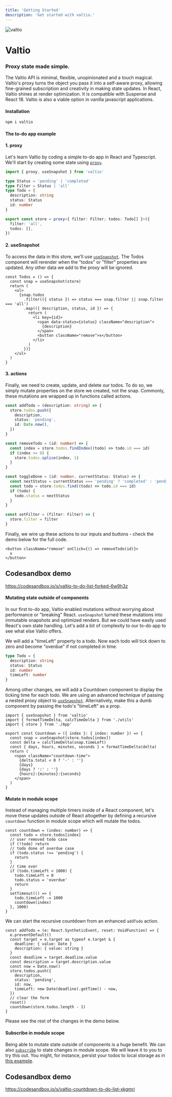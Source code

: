 ```yaml
---
title: 'Getting Started'
description: 'Get started with valtio.'
---
```



<img src={logo} alt="valtio" />

# Valtio

### Proxy state made simple.

The Valtio API is minimal, flexible, unopinionated and a touch magical. Valtio's proxy turns the object you pass it into a self-aware proxy, allowing fine-grained subscription and creativity in making state updates. In React, Valtio shines at render optimization. It is compatible with Suspense and React 18. Valtio is also a viable option in vanilla javascript applications.

#### Installation

```bash
npm i valtio
```

#### The to-do app example

#### 1. proxy

Let's learn Valtio by coding a simple to-do app in React and Typescript. We'll start by creating some state using [`proxy`](../api/basic/proxy).

```ts
import { proxy, useSnapshot } from 'valtio'

type Status = 'pending' | 'completed'
type Filter = Status | 'all'
type Todo = {
  description: string
  status: Status
  id: number
}

export const store = proxy<{ filter: Filter; todos: Todo[] }>({
  filter: 'all',
  todos: [],
})
```

#### 2. useSnapshot

To access the data in this store, we'll use [`useSnapshot`](../api/basic/useSnapshot). The Todos component will rerender when the "todos" or "filter" properties are updated. Any other data we add to the proxy will be ignored.

```tsx
const Todos = () => {
  const snap = useSnapshot(store)
  return (
    <ul>
      {snap.todos
        .filter(({ status }) => status === snap.filter || snap.filter === 'all')
        .map(({ description, status, id }) => {
          return (
            <li key={id}>
              <span data-status={status} className="description">
                {description}
              </span>
              <button className="remove">x</button>
            </li>
          )
        })}
    </ul>
  )
}
```

#### 3. actions

Finally, we need to create, update, and delete our todos. To do so, we simply mutate properties on the store we created, not the snap. Commonly, these mutations are wrapped up in functions called actions.

```ts
const addTodo = (description: string) => {
  store.todos.push({
    description,
    status: 'pending',
    id: Date.now(),
  })
}

const removeTodo = (id: number) => {
  const index = store.todos.findIndex((todo) => todo.id === id)
  if (index >= 0) {
    store.todos.splice(index, 1)
  }
}

const toggleDone = (id: number, currentStatus: Status) => {
  const nextStatus = currentStatus === 'pending' ? 'completed' : 'pending'
  const todo = store.todos.find((todo) => todo.id === id)
  if (todo) {
    todo.status = nextStatus
  }
}

const setFilter = (filter: Filter) => {
  store.filter = filter
}
```

Finally, we wire up these actions to our inputs and buttons - check the demo below for the full code.

```tsx
<button className="remove" onClick={() => removeTodo(id)}>
  x
</button>
```

## Codesandbox demo

https://codesandbox.io/s/valtio-to-do-list-forked-6w9h3z

#### Mutating state outside of components

In our first to-do app, Valtio enabled mutations without worrying about performance or "breaking" React. `useSnapshot` turned these mutations into immutable snapshots and optimized renders. But we could have easily used React's own state handling. Let's add a bit of complexity to our to-do app to see what else Valtio offers.

We will add a "timeLeft" property to a todo. Now each todo will tick down to zero and become "overdue" if not completed in time.

```ts
type Todo = {
  description: string
  status: Status
  id: number
  timeLeft: number
}
```

Among other changes, we will add a Countdown component to display the ticking time for each todo. We are using an advanced technique of passing a nested proxy object to [`useSnapshot`](../api/basic/useSnapshot). Alternatively, make this a dumb component by passing the todo's "timeLeft" as a prop.

```tsx
import { useSnapshot } from 'valtio'
import { formatTimeDelta, calcTimeDelta } from './utils'
import { store } from './App'

export const Countdown = ({ index }: { index: number }) => {
  const snap = useSnapshot(store.todos[index])
  const delta = calcTimeDelta(snap.timeLeft)
  const { days, hours, minutes, seconds } = formatTimeDelta(delta)
  return (
    <span className="countdown-time">
      {delta.total < 0 ? '-' : ''}
      {days}
      {days ? ':' : ''}
      {hours}:{minutes}:{seconds}
    </span>
  )
}
```

#### Mutate in module scope

Instead of managing multiple timers inside of a React component, let's move these updates outside of React altogether by defining a recursive `countdown` function in module scope which will mutate the todos.

```tsx
const countdown = (index: number) => {
  const todo = store.todos[index]
  // user removed todo case
  if (!todo) return
  // todo done of overdue case
  if (todo.status !== 'pending') {
    return
  }
  // time over
  if (todo.timeLeft < 1000) {
    todo.timeLeft = 0
    todo.status = 'overdue'
    return
  }
  setTimeout(() => {
    todo.timeLeft -= 1000
    countdown(index)
  }, 1000)
}
```

We can start the recursive countdown from an enhanced `addTodo` action.

```tsx
const addTodo = (e: React.SyntheticEvent, reset: VoidFunction) => {
  e.preventDefault()
  const target = e.target as typeof e.target & {
    deadline: { value: Date }
    description: { value: string }
  }
  const deadline = target.deadline.value
  const description = target.description.value
  const now = Date.now()
  store.todos.push({
    description,
    status: 'pending',
    id: now,
    timeLeft: new Date(deadline).getTime() - now,
  })
  // clear the form
  reset()
  countdown(store.todos.length - 1)
}
```

Please see the rest of the changes in the demo below.

#### Subscribe in module scope

Being able to mutate state outside of components is a huge benefit. We can also [`subscribe`](../api/advanced/subscribe) to state changes in module scope. We will leave it to you to try this out. You might, for instance, persist your todos to local storage as in [this example](https://github.com/pmndrs/valtio/wiki/How-to-persist-states#persist-with-localstorage).

## Codesandbox demo

https://codesandbox.io/s/valtio-countdown-to-do-list-xkgmri
